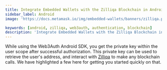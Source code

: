 ```yaml
---
title: Integrate Embedded Wallets with the Zilliqa Blockchain in Android
sidebar_label: Android
image: 'https://docs.metamask.io/img/embedded-wallets/banners/zilliqa.png'

keywords: [android, zilliqa, web3auth, authentication, blockchain]
description: 'Integrate Embedded Wallets with the Zilliqa Blockchain in Android | Embedded Wallets'
---
```



<SEO
  title="Integrate Embedded Wallets with the Zilliqa Blockchain in Android"
  description="Integrate Embedded Wallets with the Zilliqa Blockchain in Android | Embedded Wallets"
  image="https://docs.metamask.io/img/embedded-wallets/banners/zilliqa.png"
  slug="/embedded-wallets/connect-blockchain/evm/zilliqa/android"
/>

While using the Web3Auth Android SDK, you get the private key within the user scope after successful authorization. This private key can be used to retrieve the user's address, and interact with [Zilliqa](https://www.zilliqa.com/) to make any blockchain calls. We have highlighted a few here for getting you started quickly on that.

<EVMInteraction />
